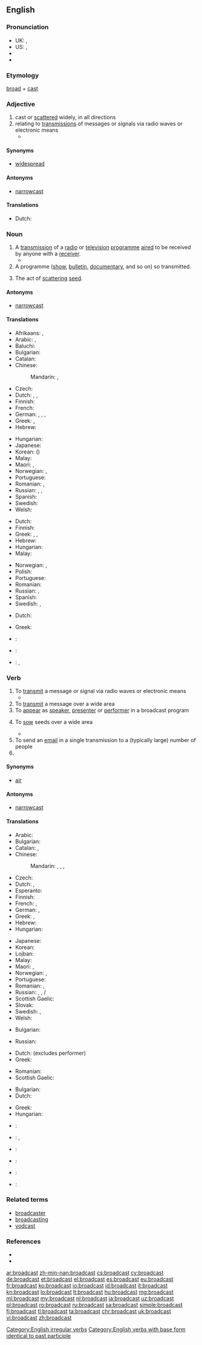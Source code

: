 {{wikipedia|dab=broadcast}}
==English==

===Pronunciation===
* UK: {{IPA|/ˈbrɔːdkɑːst/}}, {{IPA|/ˈbrɔːdkæst/}}
* US: {{IPA|/ˈbɹɔdkæst/}}, {{X-SAMPA|/"brOdk{st/}}
* {{audio|en-us-broadcast.ogg|Audio (US)}}
* {{audio|en-ca-broadcast.ogg|Audio (CA)}}

===Etymology===
[[broad]] + [[cast]]

===Adjective===
{{en-adj}}

# cast or [[scattered]] widely, in all directions
# relating to [[transmissions]] of messages or signals via radio waves or electronic means
#* {{quote-news|author=Alina Selyukh|year=2013|date=November 14|title=U.S. FCC eases foreign investment limit for broadcast stations|url=http://www.reuters.com/article/2013/11/14/us-usa-fcc-foreigninvestment-idUSBRE9AD12F20131114|archiveurl=|archivedate=|publisher={{w|Reuters}}|passage=The new limitations would still prohibit foreigners from wholly or directly owning '''broadcast''' licensees, allowing only indirect ownership through a stake in a controlling parent of a broadcast licensee.}}

====Synonyms====
* [[widespread]]

====Antonyms====
* [[narrowcast]]

====Translations====
* Dutch: {{t+|nl|wijdverspreid}}

===Noun===
{{en-noun}}

# A [[transmission]] of a [[radio]] or [[television]] [[programme]] [[aired]] to be received by anyone with a [[receiver]].
#* {{quote-news|author=Andrew Marr|year=2013|date=November 13|title=Tavener's final '''broadcast''': the cheerful serenity of a 'radical wizard'|url=http://www.theguardian.com/music/2013/nov/13/tavener-final-broadcast-r4-andrew-marr|archiveurl=|archivedate=|work={{w|The Guardian}}}}
# A programme ([[show]], [[bulletin]], [[documentary]], and so on) so transmitted.
# {{context|dated|lang=en}} The act of [[scattering]] [[seed]].

====Antonyms====
* [[narrowcast]]

====Translations====
{{trans-top|a radio or TV transmission on air}}
* Afrikaans: {{t|af|uitsaai}}, {{t|af|uitsending}}
* Arabic: {{t|ar|تلفزة|f|tr=talfaza}}, {{t|ar|إذاعة|f|tr='idhaa3a}}
* Baluchi: {{t|bal|شنگ|tr=šing}}
* Bulgarian: {{t+|bg|радиопредаване|n}}
* Catalan: {{t|ca|emissió|f}}
* Chinese:
*: Mandarin: {{t|cmn|廣播|sc=Hani}}, {{t+|cmn|广播|tr=guǎngbō|sc=Hani}}
* Czech: {{t|cs|vysílání}}
* Dutch: {{t+|nl|transmissie}}, {{t+|nl|uitzenden|n}}, {{t+|nl|uitzending}}
* Finnish: {{t+|fi|lähetys}}
* French: {{t+|fr|émission|f}}
* German: {{t+|de|Sendung|f}}, {{t+|de|Übertragung|f}}, {{t+|de|Ausstrahlung|f}}, {{t+|de|Rundfunk|m}}
* Greek: {{t+|el|εκπομπή|f|tr=ekpompí}}, {{t+|el|μετάδοση|f|tr=metàdosi}}
* Hebrew: {{t|he|שידור|m|tr=shidúr}}
{{trans-mid}}
* Hungarian: {{t+|hu|adás}}
* Japanese: {{t+|ja|放送|tr=ほうそう, hōsō|sc=Jpan}}
* Korean: {{t+|ko|방송|tr=bangsong|sc=Kore}} ({{t+|ko|放送|sc=Kore}})
* Malay: {{t|ms|siaran}}
* Maori: {{t|mi|whakapāhotanga}}, {{t|mi|whakapaohotanga}}
* Norwegian: {{t|no|kringkasting|m|f}}, {{t+|no|utsending|m|f}}
* Portuguese: {{t+|pt|difusão|f}}
* Romanian: {{t|ro|difuzare|f}}, {{t|ro|transmisiune|f}}
* Russian: {{t+|ru|передача|f|tr=peredáča}}, {{t+|ru|трансляция|f|tr=transljácija}}, {{t+|ru|вещание|n|tr=veščánije}}
* Spanish: {{t+|es|emisión|f}}
* Swedish: {{t|sv|utsändning|c}}
* Welsh: {{t+|cy|darllediad|m}}
{{trans-bottom}}

{{trans-top|a program transmitted}}
* Dutch: {{t+|nl|uitzending}}
* Finnish: {{t+|fi|lähetys}}
* Greek: {{t+|el|εκπομπή|f|tr=ekpompí}}, {{t+|el|μετάδοση|f|tr=metàdosi}}, {{t+|el|πρόγραμμα|n|tr=prógramma}}
* Hebrew: {{t|he|שידור|m|tr=shidúr}}
* Hungarian: {{t+|hu|adás}}
* Malay: {{t|ms|siaran}}
{{trans-mid}}
* Norwegian: {{t|no|program|n}}, {{t+|no|utsending|m|f}}
* Polish: {{t+|pl|audycja|f}}
* Portuguese: {{t+|pt|transmissão|f}}
* Romanian: {{t|ro|emisiune|f}}
* Russian: {{t+|ru|передача|f|tr=p'er'edáča}}, {{t+|ru|программа|f|tr=prográmma}}
* Spanish: {{t+|es|programa|m}}
* Swedish: {{t+|sv|program|n}}, {{t|sv|sändning|c}}
{{trans-bottom}}

{{trans-top|scattering seed}}
* Dutch: {{t+|nl|zaaien|n}}
{{trans-mid}}
* Greek: {{t+|el|σπορά|f|tr=sporá}}
{{trans-bottom}}

{{checktrans-top}}
* {{ttbc|it}}: {{t+|it|trasmissione}}
{{trans-mid}}
* {{ttbc|pt}}: {{t+|pt|transmissão|f}}
* {{ttbc|te}}: {{t+|te|ప్రసారము|tr=prasaaramu|sc=Telu}}, {{t|te|ప్రసారాలు|p|tr=prasaaraalu|sc=Telu}}
{{trans-bottom}}

===Verb===
{{en-verb|broadcasts|broadcasting|'''[[broadcast]]''' or '''[[broadcasted]]'''}}

# To [[transmit]] a message or signal via radio waves or electronic means
#* {{quote-news|year=2013|date=November 15|title=Shakespeare broadcast direct into schools for first time|url=http://www.itv.com/news/central/2013-11-15/shakespeare-broadcast-direct-into-schools-for-first-time/|archiveurl=|archivedate=|work=[[w:ITV (TV network)|ITV]]|passage=The Royal Shakespeare Company will today become the first theatre in the UK to '''broadcast''' Shakespeare direct into schools. A production of Richard II, starring David Tennant in the title role, is going to be streamed free of charge into classrooms up and down the country.}}
# To [[transmit]] a message over a wide area
# To [[appear]] as [[speaker]], [[presenter]] or [[performer]] in a broadcast program
# {{context|archaic|lang=en}} To [[sow]] seeds over a wide area
#* {{quote-news|author=Sarah Price|year=2013|date=November 9|title=Breathing new life into an old garden &#91;print edition: New life, old garden&#93;|url=http://www.telegraph.co.uk/gardening/gardenprojects/10432111/Sarah-Price-breathing-new-life-into-an-old-garden.html|archiveurl=http://www.webcitation.org/6LB2PwKUb|archivedate=November 16, 2013|work={{w|The Daily Telegraph}} (Gardening)|page=G1|passage=I wanted to grow my own cut flowers for the big day so three months earlier I '''broadcasted''' an annual seed mix across a few recently cleared borders.}}
# To send an [[email]] in a single transmission to a (typically large) number of people
# {{en-past of|broadcast}}

====Synonyms====
* [[air]]

====Antonyms====
* [[narrowcast]]

====Translations====
{{trans-top|to transmit a message or signal via radio waves or electronic means}}
* Arabic: {{t|ar|أذاع|tr=ʾaḏāʿa}}
* Bulgarian: {{t|bg|[[предавам]] [[по]] [[радио|радиото]]}}
* Catalan: {{t+|ca|emetre}}, {{t+|ca|transmetre}}
* Chinese:
*: Mandarin: {{t|cmn|廣播|sc=Hani}}, {{t+|cmn|广播|tr=guǎngbō|sc=Hani}}, {{t+|cmn|播報|sc=Hani}}, {{t|cmn|播报|tr=bōbào|sc=Hani}}
* Czech: {{t|cs|vysílat}}
* Dutch: {{t+|nl|uitzenden}}, {{t+|nl|omroepen}}
* Esperanto: {{t|eo|elsendi}}
* Finnish: {{t+|fi|lähettää}}
* French: {{t+|fr|diffuser}}, {{t+|fr|radiodiffuser}}
* German: {{t+|de|senden}}, {{t+|de|verbreiten}}
* Greek: {{t+|el|εκπέμπω|tr=ekpémpo}}, {{t+|el|μεταδίδω|tr=metadído}}
* Hebrew: {{t|he|שידר|tr=shidér}}
* Hungarian: {{t+|hu|sugároz}}
{{trans-mid}}
* Japanese: {{t+|ja|放送|tr=ほうそうする, hōsō suru|alt=放送する}}
* Korean: {{t+|ko|방송|tr=bangsong-hada|alt=방송하다|sc=Kore}}
* Lojban: {{qualifier|TV}} {{t|jbo|tivni}}
* Malay: {{t|ms|siarkan}}
* Maori: {{t|mi|whakapaoho}}, {{t|mi|whakapāho}}
* Norwegian: {{t|no|kringkaste}}, {{t|no|sende ut}}
* Portuguese: {{t+|pt|transmitir}}
* Romanian: {{t|ro|difuza}}, {{t|ro|emite}}
* Russian: {{t+|ru|вещать|tr=veščátʹ}} {{impf}}, {{t+|ru|передавать|tr=peredavátʹ}} {{impf}}, {{t+|ru|транслировать|tr=translírovatʹ}} {{impf}} / {{pf.}}
* Scottish Gaelic: {{t|gd|craol}}
* Slovak: {{t|sk|vysielať}}
* Swedish: {{t|sv|sända ut}}, {{t|sv|utsända}}
* Welsh: {{t+|cy|darlledu}}
{{trans-bottom}}

{{trans-top|to transmit a message over a wide area}}
* Bulgarian: {{t+|bg|разпространявам}}
{{trans-mid}}
* Russian: {{t+|ru|распространять|tr=rasprostranjátʹ}} {{impf}}
{{trans-bottom}}

{{trans-top|to appear as speaker, presenter or performer in a broadcast program}}
* Dutch: {{t+|nl|omroepen}} (excludes performer)
* Greek: {{t+|el|παρουσιάζω|tr=parousiázo}}
{{trans-mid}}
* Romanian: {{t+|ro|prezenta}}
* Scottish Gaelic: {{t|gd|craol}}
{{trans-bottom}}

{{trans-top|to sow seeds over a wide area}}
* Bulgarian: {{t|bg|хвърлям семена}}
* Dutch: {{t|nl|uitzaaien}}
{{trans-mid}}
* Greek: {{t+|el|σπέρνω|tr=spérno}}
* Hungarian: {{t+|hu|vet}}
{{trans-bottom}}

{{checktrans-top}}
* {{ttbc|io}}: {{t+|io|brodkastar}}
* {{ttbc|id}}: {{t+|id|siar}}, {{t+|id|menyiarkan}} <!-- was linked: [[siar|menyiarkan]] - ??? -->
* {{ttbc|it}}: {{t+|it|trasmettere}}
{{trans-mid}}
* {{ttbc|pt}}: {{t+|pt|transmitir}}
* {{ttbc|te}}: {{t|te|ప్రసారంచేయు|tr=prasaaramcheyu|sc=Telu}}
* {{ttbc|cy}}: {{t+|cy|darlledu}}
{{trans-bottom}}

===Related terms===
* [[broadcaster]]
* [[broadcasting]]
* [[vodcast]]

===References===
* {{R:Century 1911}}
* {{R:Webster 1913}}

[[Category:English irregular verbs]]
[[Category:English verbs with base form identical to past participle]]

[[ar:broadcast]]
[[zh-min-nan:broadcast]]
[[cs:broadcast]]
[[cy:broadcast]]
[[de:broadcast]]
[[et:broadcast]]
[[el:broadcast]]
[[es:broadcast]]
[[eu:broadcast]]
[[fr:broadcast]]
[[ko:broadcast]]
[[io:broadcast]]
[[id:broadcast]]
[[it:broadcast]]
[[kn:broadcast]]
[[lo:broadcast]]
[[lt:broadcast]]
[[hu:broadcast]]
[[mg:broadcast]]
[[ml:broadcast]]
[[my:broadcast]]
[[nl:broadcast]]
[[ja:broadcast]]
[[uz:broadcast]]
[[pl:broadcast]]
[[ro:broadcast]]
[[ru:broadcast]]
[[sa:broadcast]]
[[simple:broadcast]]
[[fi:broadcast]]
[[tl:broadcast]]
[[ta:broadcast]]
[[chr:broadcast]]
[[uk:broadcast]]
[[vi:broadcast]]
[[zh:broadcast]]